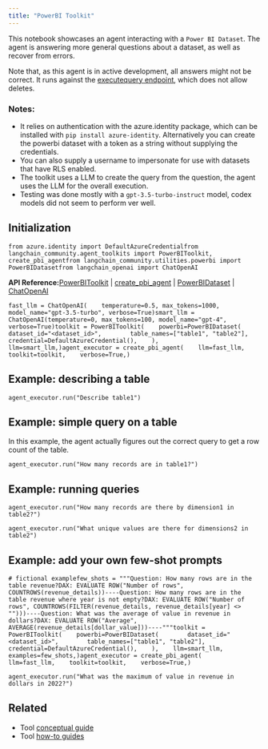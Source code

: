 ```yaml
---
title: "PowerBI Toolkit"
---
```


This notebook showcases an agent interacting with a `Power BI Dataset`. The agent is answering more general questions about a dataset, as well as recover from errors.

Note that, as this agent is in active development, all answers might not be correct. It runs against the [executequery endpoint](https://learn.microsoft.com/en-us/rest/api/power-bi/datasets/execute-queries), which does not allow deletes.

### Notes:

* It relies on authentication with the azure.identity package, which can be installed with `pip install azure-identity`. Alternatively you can create the powerbi dataset with a token as a string without supplying the credentials.
* You can also supply a username to impersonate for use with datasets that have RLS enabled.
* The toolkit uses a LLM to create the query from the question, the agent uses the LLM for the overall execution.
* Testing was done mostly with a `gpt-3.5-turbo-instruct` model, codex models did not seem to perform ver well.

## Initialization

```
from azure.identity import DefaultAzureCredentialfrom langchain_community.agent_toolkits import PowerBIToolkit, create_pbi_agentfrom langchain_community.utilities.powerbi import PowerBIDatasetfrom langchain_openai import ChatOpenAI
```

**API Reference:**[PowerBIToolkit](https://python.langchain.com/api_reference/community/agent_toolkits/langchain_community.agent_toolkits.powerbi.toolkit.PowerBIToolkit.html) | [create\_pbi\_agent](https://python.langchain.com/api_reference/community/agent_toolkits/langchain_community.agent_toolkits.powerbi.base.create_pbi_agent.html) | [PowerBIDataset](https://python.langchain.com/api_reference/community/utilities/langchain_community.utilities.powerbi.PowerBIDataset.html) | [ChatOpenAI](https://python.langchain.com/api_reference/openai/chat_models/langchain_openai.chat_models.base.ChatOpenAI.html)

```
fast_llm = ChatOpenAI(    temperature=0.5, max_tokens=1000, model_name="gpt-3.5-turbo", verbose=True)smart_llm = ChatOpenAI(temperature=0, max_tokens=100, model_name="gpt-4", verbose=True)toolkit = PowerBIToolkit(    powerbi=PowerBIDataset(        dataset_id="<dataset_id>",        table_names=["table1", "table2"],        credential=DefaultAzureCredential(),    ),    llm=smart_llm,)agent_executor = create_pbi_agent(    llm=fast_llm,    toolkit=toolkit,    verbose=True,)
```

## Example: describing a table

```
agent_executor.run("Describe table1")
```

## Example: simple query on a table

In this example, the agent actually figures out the correct query to get a row count of the table.

```
agent_executor.run("How many records are in table1?")
```

## Example: running queries

```
agent_executor.run("How many records are there by dimension1 in table2?")
```

```
agent_executor.run("What unique values are there for dimensions2 in table2")
```

## Example: add your own few-shot prompts

```
# fictional examplefew_shots = """Question: How many rows are in the table revenue?DAX: EVALUATE ROW("Number of rows", COUNTROWS(revenue_details))----Question: How many rows are in the table revenue where year is not empty?DAX: EVALUATE ROW("Number of rows", COUNTROWS(FILTER(revenue_details, revenue_details[year] <> "")))----Question: What was the average of value in revenue in dollars?DAX: EVALUATE ROW("Average", AVERAGE(revenue_details[dollar_value]))----"""toolkit = PowerBIToolkit(    powerbi=PowerBIDataset(        dataset_id="<dataset_id>",        table_names=["table1", "table2"],        credential=DefaultAzureCredential(),    ),    llm=smart_llm,    examples=few_shots,)agent_executor = create_pbi_agent(    llm=fast_llm,    toolkit=toolkit,    verbose=True,)
```

```
agent_executor.run("What was the maximum of value in revenue in dollars in 2022?")
```

## Related

* Tool [conceptual guide](/src/oss/concepts/tools)
* Tool [how-to guides](/src/oss/how_to/#tools)
